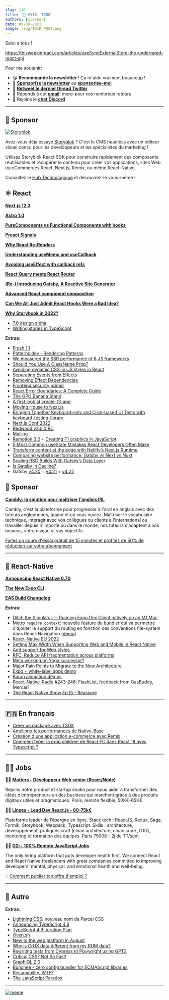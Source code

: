 ```yaml
---
slug: 116
title: "📨 #116: TODO"
authors: [slorber]
date: 09-09-2022
image: /img/TWIR_POST.png
---
```


Salut à tous !

<!-- intro TODO -->

https://thisweekinreact.com/articles/useSyncExternalStore-the-underrated-react-api

<!-- truncate -->

Pour me soutenir:

- 😘 **Recommande la newsletter** ! Ça m'aide vraiment beaucoup !
- 💸 [**Sponsorise la newsletter**](https://thisweekinreact.com/fr/sponsor) ou [**sponsorise-moi**](https://github.com/sponsors/slorber)
- 🧵 [**Retweet le dernier thread Twitter**](https://slo.im/thread)
- 📨 Réponds à cet [**email**](mailto:sebastien@thisweekinreact.com): merci pour vos nombreux retours
- 💬 Rejoins le [**chat Discord**](https://thisweekinreact/discord)

<SubscribeFormEmbed />

---

## 💸 Sponsor

[![Storyblok](/emails/issues/116/storyblok.png)](https://www.storyblok.com/?utm_source=thisweekinreact&utm_medium=display&utm_campaign=AWA_SPON_TWIREACT_TRA&utm_content=thisweekinreact_fr)

Avez-vous déjà essayé [Storyblok](https://www.storyblok.com/?utm_source=thisweekinreact&utm_medium=display&utm_campaign=AWA_SPON_TWIREACT_TRA&utm_content=thisweekinreact_fr) ? C'est le CMS headless avec un éditeur visuel conçu pour les développeurs et les spécialistes du marketing !

Utilisez Storyblok React SDK pour construire rapidement des composants réutilisables et récupérer le contenu pour créer vos applications, sites Web ou eCommerces React, Next.js, Remix, ou même React-Native.

Consultez le [Hub Technologique](https://www.storyblok.com/technologies?utm_source=thisweekinreact&utm_medium=display&utm_campaign=AWA_SPON_TWIREACT_TRA&utm_content=thisweekinreact_fr) et découvrez-le vous-même !

## ⚛️ React

[**Next.js 12.3**](https://nextjs.org/blog/next-12-3)

[**Astro 1.0**](https://astro.build/blog/astro-1/)

[**PureComponents vs Functional Components with hooks**](https://www.developerway.com/posts/pure-components-vs-functional-and-hooks)

[**Preact Signals**](https://preactjs.com/blog/introducing-signals/)

[**Why React Re-Renders**](https://www.joshwcomeau.com/react/why-react-re-renders/)

[**Understanding useMemo and useCallback**](https://www.joshwcomeau.com/react/usememo-and-usecallback/)

[**Avoiding useEffect with callback refs**](https://tkdodo.eu/blog/avoiding-use-effect-with-callback-refs)

[**React Query meets React Router**](https://tkdodo.eu/blog/react-query-meets-react-router)

[**(Re-) Introducing Gatsby, A Reactive Site Generator**](https://www.gatsbyjs.com/blog/re-introducing-gatsby-a-reactive-site-generator/)

[**Advanced React component composition**](https://frontendmastery.com/posts/advanced-react-component-composition-guide/)

[**Can We All Just Admit React Hooks Were a Bad Idea?**](https://medium.com/codex/can-we-all-just-admit-react-hooks-were-a-bad-idea-795505b0485d)

[**Why Storybook in 2022?**](https://storybook.js.org/blog/why-storybook-in-2022/)

- [7.0 design alpha](https://storybook.js.org/blog/7-0-design-alpha/)
- [Writing stories in TypeScript](https://storybook.js.org/blog/writing-stories-in-typescript/)

**Extras:**

- [Fresh 1.1](https://deno.com/blog/fresh-1.1)
- [Patterns.dev - Rendering Patterns](https://www.patterns.dev/posts/rendering-introduction/)
- [We measured the SSR performance of 6 JS frameworks](https://dev.to/kaspera/we-measured-the-ssr-performance-of-6-js-frameworks-heres-what-we-found-1ck0)
- [Should You Use A ClassName Prop?](https://www.chakshunyu.com/blog/should-you-use-a-classname-prop/)
- [Avoiding dynamic CSS-in-JS styles in React](https://nickb.dev/blog/avoid-dynamic-css-in-js-styles-in-react/)
- [Separating Events from Effects](https://beta.reactjs.org/learn/separating-events-from-effects)
- [Removing Effect Dependencies](https://beta.reactjs.org/learn/removing-effect-dependencies)
- [Frontend security primer](https://frontendmastery.com/posts/frontend-security-primer/)
- [React Error Boundaries: A Complete Guide](https://meticulous.ai/blog/react-error-boundaries-complete-guide/)
- [The GPU Banana Stand](https://acko.net/blog/the-gpu-banana-stand/)
- [A first look at create-t3-app](https://dev.to/ajcwebdev/a-first-look-at-create-t3-app-1i8f)
- [Moving House to Next.js](https://blog.benchsci.com/moving-house-to-next.js)
- [Bringing Together Keyboard-only and Click-based UI Tests with keyboard-testing-library](https://testingaccessibility.com/introducing-keyboard-testing-library-by-grunet)
- [Next.js Conf 2022](https://vercel.com/blog/nextjs-conf-2022)
- [Redwood v3.0.0 RC](https://community.redwoodjs.com/t/redwood-v3-0-0-rc-is-now-available/3836)
- [Mailing](https://www.mailing.run/)
- [Remotion 3.2](https://www.remotion.dev/blog/3-2) + [Creating F1 graphics in JavaScript](https://www.youtube.com/watch?v=sA-X0Bw_7Gg)
- [5 Most Common useState Mistakes React Developers Often Make](https://refine.dev/blog/common-usestate-mistakes-and-how-to-avoid/)
- [Transform content at the edge with Netlify’s Next.js Runtime](https://www.netlify.com/blog/nextjs-advanced-middleware-better-runtime-that-extends-nextjs/)
- [Comparing website performance: Gatsby vs Next vs Nuxt](https://www.gatsbyjs.com/blog/comparing-website-performance-gatsby-vs-next-vs-nuxt/)
- [Scaling RSG Builds With Gatsby’s Data Layer](https://www.gatsbyjs.com/blog/scaling-rsg-builds-with-gatsbys-data-layer/)
- [Is Gatsby In Decline?](https://deliciousreverie.co.uk/posts/is-gatsby-decline/)
- Gatsby [v4.20](https://www.gatsbyjs.com/docs/reference/release-notes/v4.20/) + [v4.21](https://www.gatsbyjs.com/docs/reference/release-notes/v4.21/) + [v4.22](https://www.gatsbyjs.com/docs/reference/release-notes/v4.22/)

## 💸 Sponsor

[**Cambly: la solution pour maîtriser l'anglais IRL**](https://www.cambly.com/)

Cambly, c'est la plateforme pour progresser à l'oral en anglais avec des tuteurs anglophones, quand et où vous voulez. Maîtriser le vocabulaire technique, interagir avec vos collègues ou clients à l'international ou travailler depuis n'importe où dans le monde, nos tuteurs s'adaptent à vos besoins, votre niveau et vos objectifs.

[Faites un cours d'essai gratuit de 15 minutes et profitez de 50% de réduction sur votre abonnement](https://cambly.info/reacthebdo1)

---

## 📱 React-Native

[**Announcing React Native 0.70**](https://reactnative.dev/blog/2022/09/05/version-070)

[**The New Expo CLI**](https://blog.expo.dev/the-new-expo-cli-f4250d8e3421)

[**EAS Build Changelog**](https://blog.expo.dev/eas-build-changelog-43b886b2fa24)

**Extras:**

- [Ditch the Simulator — Running Expo Dev Client natively on an M1 Mac](https://medium.com/@derekstavis/ditch-the-simulator-running-expo-dev-client-natively-on-an-m1-mac-28d269e9af17)
- [Metro `require.context`](https://github.com/facebook/metro/pull/822): nouvelle feature du bundler qui va permettre d'ajouter le support du routing en fonction des conventions file-system dans React-Navigation ([demo](https://twitter.com/Baconbrix/status/1560353229241831425))
- [React-Native EU 2022](https://www.youtube.com/playlist?list=PLZ3MwD-soTTE-qcA0MrcvZBdmkHJSIjJX)
- [Setting Max Width When Supporting Web and Mobile in React Native](https://www.reactnativeschool.com/setting-max-width-when-supporting-web-and-mobile-in-react-native)
- [Add support for Web styles](https://github.com/facebook/react-native/issues/34425)
- [RFC: Reduce API fragmentation across platforms](https://github.com/react-native-community/discussions-and-proposals/pull/496)
- [Meta working on Yoga successor?](https://github.com/facebook/yoga/pull/1116#issuecomment-1201813564)
- [Major Pain Points to Migrate to the New Architecture](https://github.com/reactwg/react-native-new-architecture/discussions/68)
- [Expo + white-label apps demo](https://twitter.com/Baconbrix/status/1557773847717416964)
- [Baran animation demos](https://twitter.com/barany6m)
- [React-Native-Radio #243-246](https://reactnativeradio.com/episodes): FlashList, feedback from GasBuddy, Mercari
- [The React Native Show Ep.15 - Reassure](https://www.youtube.com/watch?v=8pTQKBHFs-8)

<SubscribeFormEmbed />

---

## 🇫🇷 En français

- [Créer un package avec TSDX](https://www.premieroctet.com/blog/creer-un-package-avec-tsdx)
- [Améliorer les performances de Native-Base](https://www.premieroctet.com/blog/performances-native-base)
- [Création d'une application e-commerce avec Remix](https://www.premieroctet.com/blog/remix-ecommerce)
- [Comment typer la prop children de React.FC dans React 18 avec Typescript ?](https://www.codingspark.io/blog/comment-typer-la-prop-children-de-react.fc-dans-react-18-avec-typescript?)

---

## 🧑‍💻 Jobs

🧑‍💼 [**Matters - Développeur Web sénior (React/Node)**](https://bit.ly/NLReactH)

Rejoins notre product et startup studio pour nous aider à transformer des idées d’entrepreneurs en des business qui marchent grâce à des produits digitaux utiles et pragmatiques. Paris, remote flexible, 50K€-65K€.

🧑‍💼 [**Linxea - Lead Dev React.js - 60-75k€**](https://www.welcometothejungle.com/fr/companies/linxea/jobs/lead-dev-react_paris)

Plateforme leader de l’épargne en ligne.
Stack tech : ReactJS, Redux, Saga, Formik, Storybook, Webpack, Typescript.
Skills : architecture, développement, pratiques craft (clean architecture, clean code ,TDD), mentoring et formation des équipes.
Paris 75008 - 2j de TT/sem.

🧑‍💼 [**G2i - 100% Remote JavaScript Jobs**](https://www.g2i.co/)

The only hiring platform that puts developer health first. We connect React and React Native freelancers with great companies committed to improving developers' mental, physical, and emotional health and well-being.

💡 [Comment publier ton offre d'emploi ?](https://thisweekinreact.com/fr/sponsor)

---

## 🔀 Autre

**Extras:**

- [Lightning CSS](https://lightningcss.dev/): nouveau nom de Parcel CSS
- [Announcing TypeScript 4.8](https://devblogs.microsoft.com/typescript/announcing-typescript-4-8/)
- [TypeScript 4.9 Iteration Plan](https://github.com/microsoft/TypeScript/issues/50457)
- [Oven.sh](https://oven.sh/)
- [New to the web platform in August](https://web.dev/web-platform-08-2022/)
- [Why is CrUX data different from my RUM data?](https://web.dev/crux-and-rum-differences/)
- [Rewriting tests from Cypress to Playwright using GPT3](https://contra.com/p/PWBcPYZc-rewriting-tests-from-cypress-to-playwright-using-gpt-3)
- [Critical CSS? Not So Fast!](https://csswizardry.com/2022/09/critical-css-not-so-fast/)
- [GraphiQL 2.0](https://github.com/graphql/graphiql/releases/tag/graphiql%402.0.0)
- [Bunchee - zero config bundler for ECMAScript libraries](https://github.com/huozhi/bunchee)
- [Resumability, WTF?](https://dev.to/this-is-learning/resumability-wtf-2gcm)
- [The JavaScript Paradox](https://dev.to/this-is-learning/the-javascript-paradox-2njj)

---

[![meme](/emails/issues/116/meme.png)](https://twitter.com/Keithamus/status/1562894696476999682)
